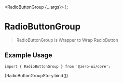 
<Meta
  title="Components/Forms/Radio"
  component={[RadioButtonGroup]}
  argTypes={{}}
/>

  <RadioButtonGroup {...args}>
    <RadioButton defaultChecked label="html" id="html" name="tech" />
    <RadioButton label="css" id="css" name="tech" />
    <RadioButton label="web" id="web" name="tech" />
    <RadioButton label="javascript" id="js" name="tech" />
    <RadioButton label="Python" id="py" name="tech" />
  </RadioButtonGroup>
);

# RadioButtonGroup

> RadioButtonGroup is Wrapper to Wrap RadioButton

## Example Usage

```tsx
import { RadioButtonGroup } from '@zero-ui/core';
```

<Canvas columns={2} withSource="close">
  <Story name="RadioButtonGroup">{RadioButtonGroupStory.bind()}</Story>
</Canvas>

<ArgsTable of={RadioButtonGroup} />
